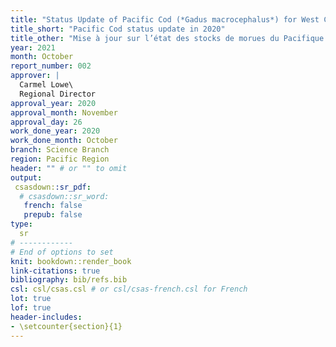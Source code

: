 ```yaml
---
title: "Status Update of Pacific Cod (*Gadus macrocephalus*) for West Coast Vancouver Island (Area 3CD), and Hecate Strait and Queen Charlotte Sound (Area 5ABCD) in 2020"
title_short: "Pacific Cod status update in 2020"
title_other: "Mise à jour sur l’état des stocks de morues du Pacifique (*Gadus macrocephalus*) au large de la côte ouest de l’île de Vancouver (zone 3CD) ainsi que dans le détroit d’Hécate et le bassin de la Reine-Charlotte (zone 5ABCD) en 2020"
year: 2021
month: October
report_number: 002
approver: |
  Carmel Lowe\
  Regional Director
approval_year: 2020
approval_month: November
approval_day: 26
work_done_year: 2020
work_done_month: October
branch: Science Branch
region: Pacific Region
header: "" # or "" to omit
output:
 csasdown::sr_pdf:
  # csasdown::sr_word:
   french: false
   prepub: false
type:
  sr
# ------------
# End of options to set
knit: bookdown::render_book
link-citations: true
bibliography: bib/refs.bib
csl: csl/csas.csl # or csl/csas-french.csl for French
lot: true
lof: true
header-includes:
- \setcounter{section}{1}
---
```



